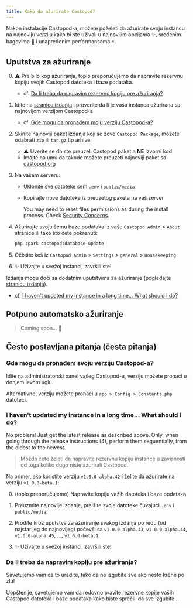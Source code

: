 ```yaml
---
title: Kako da ažurirate Castopod?
---
```



Nakon instalacije Castopod-a, možete poželeti da ažurirate svoju instancu na
najnoviju verziju kako bi ste uživali u najnovijim opcijama ✨, sređenim
bagovima 🐛 i unapređenim performansama ⚡.

## Uputstva za ažuriranje

0. ⚠️ Pre bilo kog ažuriranja, toplo preporučujemo da napravite rezervnu kopiju
   svojih Castopod datoteka i baze podataka.

   - cf.
     [Da li treba da napravim rezervnu kopiju pre ažuriranja?](#should-i-make-a-backup-before-updating)

1. Idite na
   [stranicu izdanja](https://code.castopod.org/adaures/castopod/-/releases) i
   proverite da li je vaša instanca ažurirana sa najnovijom verzijom Castopod-a

   - cf.
     [Gde mogu da pronađem moju verziju Castopod-a?](#where-can-i-find-my-castopod-version)

2. Skinite najnoviji paket izdanja koji se zove `Castopod Package`, možete
   odabrati `zip` ili `tar.gz` tip arhive

   - ⚠️ Uverite se da ste preuzeli Castopod paket a **NE** izvorni kod
   - Imajte na umu da takođe možete preuzeti najnoviji paket sa
     [castopod.org](https://castopod.org/)

3. Na vašem serveru:

   - Uklonite sve datoteke sem `.env` i `public/media`
   - Kopirajte nove datoteke iz preuzetog paketa na vaš server

     <Aside>

     You may need to reset files permissions as during the install process.
     Check [Security Concerns](./security.md).

     </Aside>

4. Ažurirajte svoju šemu baze podataka iz vaše `Castopod Admin` > `About`
   stranice ili tako što ćete pokrenuti:

   ```bash
   php spark castopod:database-update
   ```

5. Očistite keš iz `Castopod Admin` > `Settings` > `general` > `Housekeeping`

6. ✨ Uživajte u svežoj instanci, završili ste!

<Aside>

Izdanja mogu doći sa dodatnim uputstvima za ažuriranje (pogledajte
[stranicu izdanja](https://code.castopod.org/adaures/castopod/-/releases)).

- cf.
  [I haven't updated my instance in a long time… What should I do?](#i-havent-updated-my-instance-in-a-long-time-what-should-i-do)

</Aside>

## Potpuno automatsko ažuriranje

> Coming soon... 👀

## Često postavljana pitanja (česta pitanja)

### Gde mogu da pronađem svoju verziju Castopod-a?

Idite na administratorski panel vašeg Castopod-a, verziju možete pronaći u
donjem levom uglu.

Alternativno, verziju možete pronaći u `app > Config > Constants.php` datoteci.

### I haven't updated my instance in a long time… What should I do?

No problem! Just get the latest release as described above. Only, when going
through the release instructions (4), perform them sequentially, from the oldest
to the newest.

> Možda ćete želeti da napravite rezervnu kopiju instance u zavisnosti od toga
> koliko dugo niste ažurirali Castopod.

Na primer, ako koristite verziju `v1.0.0-alpha.42` i želite da ažurirate na
verziju `v1.0.0-beta.1`:

0. (toplo preporučujemo) Napravite kopiju važih datoteka i baze podataka.

1. Preuzmite najnovije izdanje, preišite svoje datoteke čuvajući `.env` i
   `public/media`.

2. Prođite kroz uputstva za ažuriranje svakog izdanja po redu (od najstarijeg do
   najnovijeg) počevši sa `v1.0.0-alpha.43`, `v1.0.0-alpha.44`,
   `v1.0.0-alpha.45`, …, `v1.0.0-beta.1`.

3. ✨ Uživajte u svežoj instanci, završili ste!

### Da li treba da napravim kopiju pre ažuriranja?

Savetujemo vam da to uradite, tako da ne izgubite sve ako nešto krene po zlu!

Uopštenije, savetujemo vam da redovno pravite rezervne kopije vaših Castopod
datoteka i baze podataka kako biste sprečili da sve izgubite…
